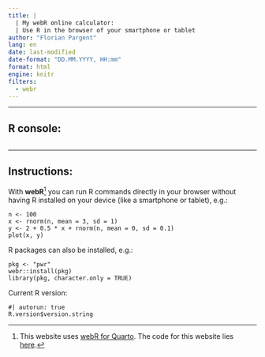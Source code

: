 ```yaml
---
title: |
  | My webR online calculator:
  | Use R in the browser of your smartphone or tablet
author: "Florian Pargent"
lang: en
date: last-modified
date-format: "DD.MM.YYYY, HH:mm"
format: html
engine: knitr
filters:
  - webr
---
```


---

## R console:

```webr-r

```

---

## Instructions:

With **webR**[^1] you can run R commands directly in your browser without having R installed on your device (like a smartphone or tablet), e.g.:

```webr-r
n <- 100
x <- rnorm(n, mean = 3, sd = 1)
y <- 2 + 0.5 * x + rnorm(n, mean = 0, sd = 0.1)
plot(x, y)
```

R packages can also be installed, e.g.:
```webr-r
pkg <- "pwr"
webr::install(pkg)
library(pkg, character.only = TRUE)
```

Current R version:
```webr-r
#| autorun: true
R.version$version.string
```

[^1]: This website uses [webR for Quarto](https://github.com/coatless/quarto-webr). The code for this website lies [here](https://github.com/FlorianPargent/webr_quarto).
